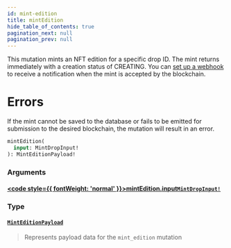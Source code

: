 ```yaml
---
id: mint-edition
title: mintEdition
hide_table_of_contents: true
pagination_next: null
pagination_prev: null
---
```








This mutation mints an NFT edition for a specific drop ID. The mint returns immediately with a creation status of CREATING. You can [set up a webhook](https://docs.holaplex.dev/hub/For%20Developers/webhooks-overview) to receive a notification when the mint is accepted by the blockchain.
# Errors
If the mint cannot be saved to the database or fails to be emitted for submission to the desired blockchain, the mutation will result in an error.

```graphql
mintEdition(
  input: MintDropInput!
): MintEditionPayload!
```


### Arguments

#### [<code style={{ fontWeight: 'normal' }}>mintEdition.<b>input</b></code>](#)<Bullet />[`MintDropInput!`](/api/inputs/mint-drop-input) <Badge class="secondary" text="non-null"/> <Badge class="secondary" text="input"/>
> 
> 

### Type

#### [`MintEditionPayload`](/api/objects/mint-edition-payload) <Badge class="secondary" text="object"/>
> Represents payload data for the `mint_edition` mutation
> 





